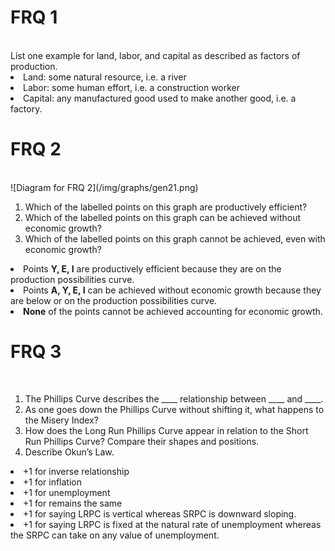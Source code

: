 # FRQ 1
<br />
List one example for land, labor, and capital as described as factors of production.

<FRQ num={1} totalPoints={3}>
  <FRQCheck points={1}>
    <li>Land: some natural resource, i.e. a river</li>
  </FRQCheck>
  <FRQCheck points={1}>
    <li>Labor: some human effort, i.e. a construction worker</li>
  </FRQCheck>
  <FRQCheck points={1}>
    <li>Capital: any manufactured good used to make another good, i.e. a factory.</li>
  </FRQCheck>
</FRQ>

# FRQ 2
<br />
<span>![Diagram for FRQ 2](/img/graphs/gen21.png)</span>

<ol className="alpha-list-mdx">
  <li> Which of the labelled points on this graph are productively efficient? </li>
  <li> Which of the labelled points on this graph can be achieved without economic growth? </li>
  <li> Which of the labelled points on this graph cannot be achieved, even with economic growth? </li>
</ol>

<FRQ num={2} totalPoints={3}>
  <FRQCheck points={1}>
    <li>Points <b>Y, E, I</b> are productively efficient because they are on the production possibilities curve.</li>
  </FRQCheck>
  <FRQCheck points={1}>
    <li>Points <b>A, Y, E, I</b> can be achieved without economic growth because they are below or on the production possibilities curve.</li>
  </FRQCheck>
  <FRQCheck points={1}>
    <li><b>None</b> of the points cannot be achieved accounting for economic growth.</li>
  </FRQCheck>
</FRQ>

# FRQ 3
<br />
<ol className="alpha-list-mdx">
  <li>
    The Phillips Curve describes the ____ relationship between ____ and ____.
  </li>
  <li>
    As one goes down the Phillips Curve without shifting it, what happens to the Misery Index?
  </li>
  <li>
    How does the Long Run Phillips Curve appear in relation to the Short Run Phillips Curve? Compare their shapes and positions.
  </li>
  <li>
    Describe Okun’s Law.
  </li>
</ol>


<FRQ num={3} totalPoints={6}>
  <FRQCheck points={3}>
    <li>
      +1  for inverse relationship
    </li>
    <li>
      +1  for inflation
    </li>
    <li>
      +1  for unemployment 
    </li>
  </FRQCheck>
  <FRQCheck points={1}>
    <li>
      +1  for remains the same
    </li>
  </FRQCheck>
  <FRQCheck points={2}>
    <li>
      +1  for saying LRPC is vertical whereas SRPC is downward sloping.
    </li>
    <li>
      +1  for saying LRPC is fixed at the natural rate of unemployment whereas the SRPC can take on any value of unemployment.
    </li>
  </FRQCheck>
</FRQ>